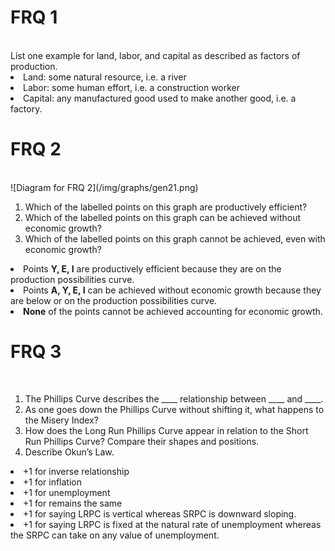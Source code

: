 # FRQ 1
<br />
List one example for land, labor, and capital as described as factors of production.

<FRQ num={1} totalPoints={3}>
  <FRQCheck points={1}>
    <li>Land: some natural resource, i.e. a river</li>
  </FRQCheck>
  <FRQCheck points={1}>
    <li>Labor: some human effort, i.e. a construction worker</li>
  </FRQCheck>
  <FRQCheck points={1}>
    <li>Capital: any manufactured good used to make another good, i.e. a factory.</li>
  </FRQCheck>
</FRQ>

# FRQ 2
<br />
<span>![Diagram for FRQ 2](/img/graphs/gen21.png)</span>

<ol className="alpha-list-mdx">
  <li> Which of the labelled points on this graph are productively efficient? </li>
  <li> Which of the labelled points on this graph can be achieved without economic growth? </li>
  <li> Which of the labelled points on this graph cannot be achieved, even with economic growth? </li>
</ol>

<FRQ num={2} totalPoints={3}>
  <FRQCheck points={1}>
    <li>Points <b>Y, E, I</b> are productively efficient because they are on the production possibilities curve.</li>
  </FRQCheck>
  <FRQCheck points={1}>
    <li>Points <b>A, Y, E, I</b> can be achieved without economic growth because they are below or on the production possibilities curve.</li>
  </FRQCheck>
  <FRQCheck points={1}>
    <li><b>None</b> of the points cannot be achieved accounting for economic growth.</li>
  </FRQCheck>
</FRQ>

# FRQ 3
<br />
<ol className="alpha-list-mdx">
  <li>
    The Phillips Curve describes the ____ relationship between ____ and ____.
  </li>
  <li>
    As one goes down the Phillips Curve without shifting it, what happens to the Misery Index?
  </li>
  <li>
    How does the Long Run Phillips Curve appear in relation to the Short Run Phillips Curve? Compare their shapes and positions.
  </li>
  <li>
    Describe Okun’s Law.
  </li>
</ol>


<FRQ num={3} totalPoints={6}>
  <FRQCheck points={3}>
    <li>
      +1  for inverse relationship
    </li>
    <li>
      +1  for inflation
    </li>
    <li>
      +1  for unemployment 
    </li>
  </FRQCheck>
  <FRQCheck points={1}>
    <li>
      +1  for remains the same
    </li>
  </FRQCheck>
  <FRQCheck points={2}>
    <li>
      +1  for saying LRPC is vertical whereas SRPC is downward sloping.
    </li>
    <li>
      +1  for saying LRPC is fixed at the natural rate of unemployment whereas the SRPC can take on any value of unemployment.
    </li>
  </FRQCheck>
</FRQ>